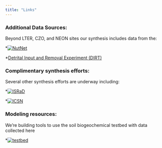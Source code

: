 ```yaml
---
title: "Links"
---
```


<!-- Start Writing Below in Markdown -->

### Additional Data Sources: 
Beyond LTER, CZO, and NEON sites our synthesis includes data from the:


*[![NutNet](images/nutnet-white_horz.jpg)](http://www.nutnet.umn.edu/)


*[Detrital Input and Removal Experiment (DIRT)](https://dirtnet.wordpress.com/)


### Complimentary synthesis efforts: 
Several other synthesis efforts are underway including:


*[![ISRaD](images/ISRaD.jpg)](https://international-soil-radiocarbon-database.github.io/ISRaD/)


*[![ICSN](images/iscn.jpg)](http://iscn.fluxdata.org/)


### Modeling resources:
We're building tools to use the soil biogeochemical testbed with data collected here


*[![testbed](images/testbed.jpg)](https://github.com/wwieder/biogeochem_testbed_1.1)

